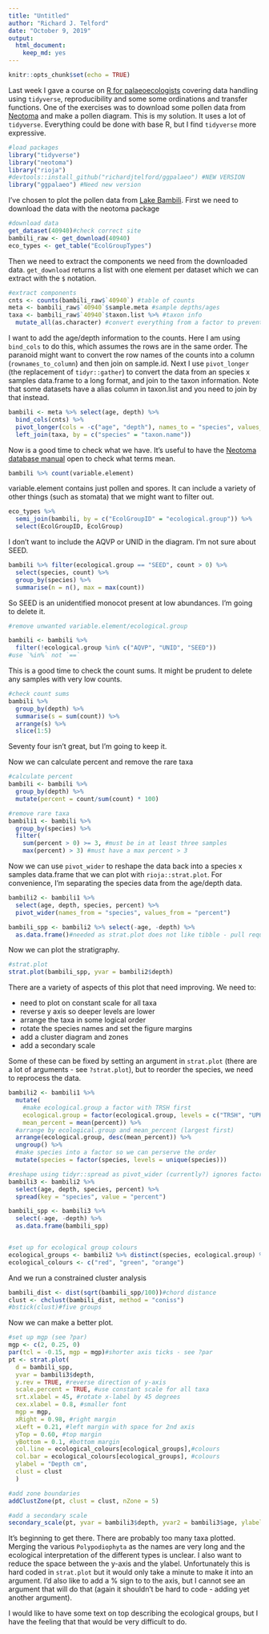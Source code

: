 ```yaml
---
title: "Untitled"
author: "Richard J. Telford"
date: "October 9, 2019"
output: 
  html_document:
    keep_md: yes
---
```


```r
knitr::opts_chunk$set(echo = TRUE)
```

Last week I gave a course on [R for palaeoecologists](https://github.com/richardjtelford/palaeoR) covering data handling using `tidyverse`, reproducibility and some some ordinations and transfer functions. One of the exercises was to download some pollen data from [Neotoma](https://www.neotomadb.org/) and make a pollen diagram. This is my solution. It uses a lot of `tidyverse`. Everything could be done with base R, but I find `tidyverse` more expressive.

```r
#load packages
library("tidyverse")
library("neotoma")
library("rioja")
#devtools::install_github("richardjtelford/ggpalaeo") #NEW VERSION
library("ggpalaeo") #Need new version
```

I've chosen to plot the pollen data from [Lake Bambili](http://apps.neotomadb.org/Explorer/?datasetid=40940). First we need to download the data with the neotoma package

```r
#download data
get_dataset(40940)#check correct site
bambili_raw <- get_download(40940)
eco_types <- get_table("EcolGroupTypes")
```

Then we need to extract the components we need from the downloaded data. `get_download` returns a list with one element per dataset which we can extract with the `$` notation.

```r
#extract components
cnts <- counts(bambili_raw$`40940`) #table of counts
meta <- bambili_raw$`40940`$sample.meta #sample depths/ages
taxa <- bambili_raw$`40940`$taxon.list %>% #taxon info
  mutate_all(as.character) #convert everything from a factor to prevent warnings later
```

I want to add the age/depth information to the counts. Here I am using `bind_cols` to do this, which assumes the rows are in the same order. The paranoid might want to convert the row names of the counts into a column (`rownames_to_column`) and then join on sample.id. Next I use `pivot_longer` (the replacement of `tidyr::gather`) to convert the data from an species x samples data.frame to a long format, and join to the taxon information. Note that some datasets have a alias column in taxon.list and you need to join by that instead.

```r
bambili <- meta %>% select(age, depth) %>% 
  bind_cols(cnts) %>% 
  pivot_longer(cols = -c("age", "depth"), names_to = "species", values_to = "count") %>% 
  left_join(taxa, by = c("species" = "taxon.name"))
```

Now is a good time to check what we have. It's useful to have the [Neotoma database manual](https://www.neotomadb.org/uploads/NeotomaManual.pdf) open to check what terms mean. 

```r
bambili %>% count(variable.element)
```

variable.element contains just pollen and spores. It can include a variety of other things (such as stomata) that we might want to filter out.

```r
eco_types %>% 
  semi_join(bambili, by = c("EcolGroupID" = "ecological.group")) %>%
  select(EcolGroupID, EcolGroup) 
```

I don't want to include the AQVP or UNID in the diagram. I'm not sure about SEED.

```r
bambili %>% filter(ecological.group == "SEED", count > 0) %>% 
  select(species, count) %>% 
  group_by(species) %>% 
  summarise(n = n(), max = max(count))
```

So SEED is an unidentified monocot present at low abundances. I'm going to delete it.

```r
#remove unwanted variable.element/ecological.group

bambili <- bambili %>% 
  filter(!ecological.group %in% c("AQVP", "UNID", "SEED"))
#use `%in%` not `==`
```

This is a good time to check the count sums. It might be prudent to delete any samples with very low counts.

```r
#check count sums
bambili %>% 
  group_by(depth) %>% 
  summarise(s = sum(count)) %>% 
  arrange(s) %>% 
  slice(1:5)
```
Seventy four isn't great, but I'm going to keep it.

Now we can calculate percent and remove the rare taxa 
```r

#calculate percent
bambili <- bambili %>% 
  group_by(depth) %>% 
  mutate(percent = count/sum(count) * 100) 

#remove rare taxa
bambili1 <- bambili %>% 
  group_by(species) %>% 
  filter(
    sum(percent > 0) >= 3, #must be in at least three samples
    max(percent) > 3) #must have a max percent > 3
```

Now we can use `pivot_wider` to reshape the data back into a species x samples data.frame that we can plot with `rioja::strat.plot`. For convenience, I'm separating the species data from the age/depth data.

```r
bambili2 <- bambili1 %>% 
  select(age, depth, species, percent) %>% 
  pivot_wider(names_from = "species", values_from = "percent")

bambili_spp <- bambili2 %>% select(-age, -depth) %>% 
  as.data.frame()#needed as strat.plot does not like tibble - pull request to fix this submitted.
```

Now we can plot the stratigraphy. 
```r
#strat.plot
strat.plot(bambili_spp, yvar = bambili2$depth)
```

There are a variety of aspects of this plot that need improving. We need to:

- need to plot on constant scale for all taxa
- reverse y axis so deeper levels are lower
- arrange the taxa in some logical order
- rotate the species names and set the figure margins
- add a cluster diagram and zones
- add a secondary scale

Some of these can be fixed by setting an argument in `strat.plot` (there are a lot of arguments - see `?strat.plot`), but to reorder the species, we need to reprocess the data.


```r
bambili2 <- bambili1 %>% 
  mutate(
    #make ecological.group a factor with TRSH first
    ecological.group = factor(ecological.group, levels = c("TRSH", "UPHE", "VACR")),
    mean_percent = mean(percent)) %>% 
  #arrange by ecological.group and mean_percent (largest first)
  arrange(ecological.group, desc(mean_percent)) %>% 
  ungroup() %>%
  #make species into a factor so we can perserve the order
  mutate(species = factor(species, levels = unique(species)))

#reshape using tidyr::spread as pivot_wider (currently?) ignores factor order
bambili3 <- bambili2 %>% 
  select(age, depth, species, percent) %>% 
  spread(key = "species", value = "percent")

bambili_spp <- bambili3 %>% 
  select(-age, -depth) %>%
  as.data.frame(bambili_spp) 


#set up for ecological group colours
ecological_groups <- bambili2 %>% distinct(species, ecological.group) %>% pull(ecological.group)
ecological_colours <- c("red", "green", "orange")
```

And we run a constrained cluster analysis
```r
bambili_dist <- dist(sqrt(bambili_spp/100))#chord distance
clust <- chclust(bambili_dist, method = "coniss")
#bstick(clust)#five groups
```

Now we can make a better plot.
```r
#set up mgp (see ?par) 
mgp <- c(2, 0.25, 0)
par(tcl = -0.15, mgp = mgp)#shorter axis ticks - see ?par
pt <- strat.plot(
  d = bambili_spp, 
  yvar = bambili3$depth,
  y.rev = TRUE, #reverse direction of y-axis
  scale.percent = TRUE, #use constant scale for all taxa
  srt.xlabel = 45, #rotate x-label by 45 degrees
  cex.xlabel = 0.8, #smaller font
  mgp = mgp,
  xRight = 0.98, #right margin
  xLeft = 0.21, #left margin with space for 2nd axis
  yTop = 0.60, #top margin
  yBottom = 0.1, #bottom margin
  col.line = ecological_colours[ecological_groups],#colours
  col.bar = ecological_colours[ecological_groups], #colours
  ylabel = "Depth cm", 
  clust = clust
  )

#add zone boundaries
addClustZone(pt, clust = clust, nZone = 5)

#add a secondary scale
secondary_scale(pt, yvar = bambili3$depth, yvar2 = bambili3$age, ylabel2 = "Date yr BP", n = 10)
```

It's beginning to get there. There are probably too many taxa plotted. Merging the various `Polypodiophyta` as the names are very long and the ecological interpretation of the different types is unclear. I also want to reduce the space between the y-axis and the ylabel. Unfortunately this is hard coded in `strat.plot` but it would only take a minute to make it into an argument. I'd also like to add a % sign to to the axis, but I cannot see an argument that will do that (again it shouldn't be hard to code - adding yet another argument).

I would like to have some text on top describing the ecological groups, but I have the feeling that that would be very difficult to do.

